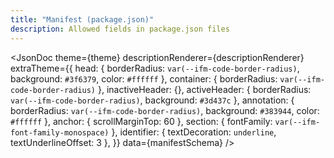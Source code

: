 ```yaml
---
title: "Manifest (package.json)"
description: Allowed fields in package.json files
---
```



<JsonDoc
  theme={theme}
  descriptionRenderer={descriptionRenderer}
  extraTheme={{
    head: { borderRadius: `var(--ifm-code-border-radius)`, background: `#3f6379`, color: `#ffffff` },
    container: { borderRadius: `var(--ifm-code-border-radius)` },
    inactiveHeader: {},
    activeHeader: { borderRadius: `var(--ifm-code-border-radius)`, background: `#3d437c` },
    annotation: { borderRadius: `var(--ifm-code-border-radius)`, background: `#383944`, color: `#ffffff` },
    anchor: { scrollMarginTop: 60 },
    section: { fontFamily: `var(--ifm-font-family-monospace)` },
    identifier: { textDecoration: `underline`, textUnderlineOffset: 3 },
  }}
  data={manifestSchema}
/>
